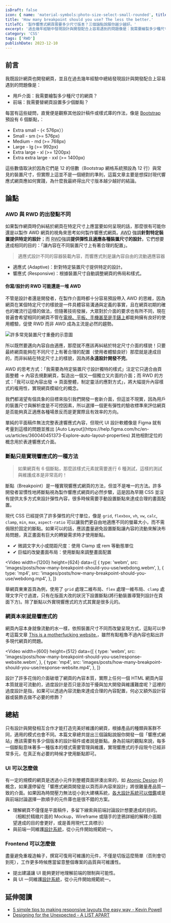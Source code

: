 ```yaml
---
isDraft: false
icon: { name: 'material-symbols:photo-size-select-small-rounded', title: '圖片縮放符號' }
title: 'How many breakpoint should you use? The less the better.'
titleTC: '製作響應式網頁需要多少尺寸版本？三個論點說服你越少越好。'
excerpt: '過去幾年經驗中發現設計與開發配合上容易遇到的問題像是：我需要繪製多少種尺寸的網頁？我需要替網頁設置多少個斷點？這篇文章我分享自己身為設計者與開發者的經歷以及你為何應該使用越少的斷點來製作響應式網頁越好。'
category: 'CSS'
tags: ['RWD']
publishDate: 2023-12-10
---
```


## 前言

我既設計網頁也開發網頁，並且在過去幾年經驗中總結發現設計與開發配合上容易遇到的問題像是：

- 用戶介面：我需要繪製多少種尺寸的網頁？
- 前端：我需要替網頁設置多少個斷點？

每當有這些疑問，直覺便是觀察其他設計稿件或樣式庫的作法，像是 [Bootstrap](https://getbootstrap.com/docs/5.3/layout/breakpoints/#available-breakpoints) 預設有 6 個斷點，：

- Extra small - (< 576px））
- Small - sm (>= 576px)
- Medium - md (>= 768px)
- Large - lg (>= 992px)
- Extra large - xl (>= 1200px)
- Extra extra large - xxl (>= 1400px)

這些數值取決於因為它們是 12 的倍數（Bootstrap 網格系統預設為 12 行）與常見的裝置尺寸，但實際上這並不是一個絕對的準則，這篇文章主要是想探討現代響應式網頁應如何實踐，為什麼我最終得出尺寸版本越少越好的結論。

## 論點

### AWD 與 RWD 的出發點不同

如果製作網頁時仍糾結於網頁在特定尺寸上應當要如何呈現的話，那麼很有可能你還是以製作 AWD 網頁的視角來思考如何製作響應式網頁。<abbr title="Adaptive Web Design">AWD</abbr> 強調**針對特定裝置提供特定的設計**；而 <abbr title="Responsive Web Design">RWD</abbr>強調**提供彈性且適應各種裝置尺寸的設計**。它們想要達成相同的目的：「讓內容在不同裝置尺寸上有著合理的配置」。

> 適應式設計不同的容器裝載內容，而響應式則是讓內容自由的流動適應容器

- 適應式 (Adaptive)：針對特定裝置尺寸提供特定的設計。
- 響應式 (Responsive)：根據裝置尺寸自動調整網頁的佈局和樣式。

#### 你寫/設計的 RWD 可能還是一堆 AWD

不管是設計者還是開發者，在製作介面時都十分容易預設帶入 AWD 的思維，因為網頁在某個特定尺寸的樣貌是一件具體容易溝通與定義的事實，且在網頁初期的確也的確流行這樣的做法，但隨著技術發展，大眾對於介面的要求也有所不同，現在普遍會希望相同的網頁不管在[電視、平板、手機甚至是手錶上](https://screensizemap.com/)都能夠擁有良好的使用體驗，促使 RWD 而非 AWD 成為主流是必然的趨勢。

![許多常見裝置尺寸重疊的示意圖](./screen-size.webp '現今網頁已經有太多不同尺寸與解析度的裝置，每一個方框就代表一種市面上的裝置尺寸')

所以既然要邁向內容自由適應，那麼就不應該再糾結於特定尺寸介面的樣貌！只要最終網頁能夠在不同尺寸上有著合理的配置（使用者體驗良好）那麼就是達成目的，而非糾結在特定尺寸上的樣貌，因為將**永遠設計開發不完**。

AWD 的思考方式：「我需要為特定裝置尺寸設計獨特的樣式」注定它只適合由頁面整體 → 內容去規劃網頁，製造出一個又一個獨立又片面的介面；而 RWD 的方式：「我可以從內容出發 → 頁面整體，制定靈活的應對方式」，將大幅提升內容樣式的複用性，實現網頁模組化的概念。

我們都渴望有個具象的目標來指引我們開發一套新介面，但這並不現實，因為用戶的裝置尺寸與解析度是不可控因素，所以選擇一個更有彈性的驗收標準來評估網頁是否能夠真正適應各種場景反而是更實際且有效率的方向。

<Info type="info">
  單純的平面稿件無法完整表達響應式內容，但現代 UI 設計軟體像是 Figma 就有考量到這樣的問題並推出 [Auto
  Layout](https://help.figma.com/hc/en-us/articles/360040451373-Explore-auto-layout-properties)
  其他相對定位的概念用於表達響應式介面。
</Info>

### 斷點只是實現響應式的一種方法

> 如果網頁有 6 個斷點，那麼該樣式元素就需要進行 6 種測試，這樣的測試與維護成本是非常高的！

斷點（Breakpoint）是一種實現響應式網頁的方法，但並不是唯一的方法。許多開發者習慣性地將斷點視為製作響應式網頁的必然步驟，這是因為早期 CSS 並沒有提供太多方式來設計彈性內容，很多時候需要手動設置斷點來達成合理的畫面配置。

現代 CSS 已經提供了許多彈性的尺寸單位，像是 `grid`, `flexbox`, `vh`, `vw`, `calc`, `clamp`, `min`, `max`, `aspect-ratio` 可以讓我們更自由地適應不同的螢幕大小，而不需侷限於固定的斷點。如果可以的話，應該盡量避免設置斷點讓內容的流動來解決布局問題，真正畫面有巨大的轉變需求時才使用斷點。

- ✔ 微調文字大小或間距尺度：使用 Clamp 或 rem 等動態單位
- ✔ 巨幅的改變畫面布局：使用斷點來調整畫面配置

<Video
  width={1200}
  height={624}
  data={[
    {
      type: 'webm',
      src: 'images/posts/how-many-breakpoint-should-you-use/webdong.webm',
    },
    {
      type: 'mp4',
      src: 'images/posts/how-many-breakpoint-should-you-use/webdong.mp4',
    },
  ]}
></Video>

舉網頁東東首頁為例，使用了 `grid` 處理二維布局、`flex` 處理一維布局、`clamp` 處理文字尺寸過渡，只有在版面大改的狀況下設置斷點(將行動裝置導覽列設計在頁面下方)。除了斷點以外實現響應式的方式其實是很多元的。

### 網頁本來就是響應式的

網頁內容本身就像流動的水一樣，依照裝置尺寸不同而改變呈現方式，這點可以參考這篇文章 [This is a motherfucking website.](https://motherfuckingwebsite.com/)，雖然有點粗魯不過內容也點出許多現代網頁的問題。

<Video
  width={600}
  height={512}
  data={[
    {
      type: 'webm',
      src: 'images/posts/how-many-breakpoint-should-you-use/response-website.webm',
    },
    {
      type: 'mp4',
      src: 'images/posts/how-many-breakpoint-should-you-use/response-website.mp4',
    },
  ]}
></Video>

設計了許多花俏的介面破壞了網頁的內容本質，實際上任何一個 HTML 網頁內容本質就是可流動的，過度設計是否只是添加干擾與加大開發與維護難度呢？這裡的過度設計是指，如果可以透過內容流動來達成合理的內容配置，何必又額外設計容器或裝飾去做不必要的修飾？

## 總結

只有設計與開發相互合作才能打造完美好維護的網頁，根據產品的種類與客群不同，適用的模式也會不同。本篇文章總共提出三個論點說服你開發一個「響應式網站」應該需要有多少個版本的設計稿件或者說是斷點。身為前端的觀點來說，每多一個斷點意味著多一種版本的樣式需要管理與維護，實現響應式的手段現今已經非常多元，在真正有必要的時候才使用斷點即可。

### UI 可以怎麼做

有一定的規模的網頁是透過小元件到整體頁面拼湊出來的，如 [Atomic Design](https://bradfrost.com/blog/post/atomic-web-design/) 的概念，如果還停留在「響應式網頁開發是以頁而非內容來設計」將很難量產品質一致的介面。如果因為時間壓力無法從小到大建構系統，[各大設計系統可以借鑑](https://component.gallery/design-systems/)或是與前端討論選擇一款順手的元件庫也是很不錯的方案。

- 理解網頁不僅僅是平面稿件，多留下線索與前端討論設計想要達成的目的。（相較於精緻片面的 Mockup，Wireframe 或隨手的塗鴉詳細的解釋介面期望達成的目的會更好，或是善用現代工具標示）
- 與前端一同維護[設計系統](https://www.designsystems.com/)，從小元件開始規範統一。

### Frontend 可以怎麼做

盡量避免重複造輪子，撰寫可復用可維護的元件，不僅是切版這麼簡單（否則會切到死），工作更多時候應當留意整個專案的品質與可維護性。

- 提出建議讓 UI 能夠更好地理解前端的限制與可能性。
- 與 UI 一同維護[設計系統](https://www.designsystems.com/)，從小元件開始規範統一。

## 延伸閱讀

- [5 simple tips to making responsive layouts the easy way - Kevin Powell](https://www.youtube.com/watch?v=VQraviuwbzU&t=12s)
- [Designing for the Unexpected - A LIST APART](https://alistapart.com/article/designing-for-the-unexpected/)
